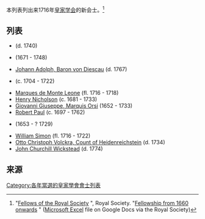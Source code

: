 本列表列出来1716年[[皇家学会|皇家学会]]的新会士。<ref>"[http://royalsociety.org/about-us/fellowship/fellows/ Fellows of the Royal Society] {{Wayback|url=http://royalsociety.org/about-us/fellowship/fellows/ |date=20101130205758 }}", Royal Society. "[https://docs.google.com/spreadsheet/ccc?key=0AmIblj8F2r_GdG9aaFZRMjNrYUZXVHkzeXRzdmhFTmc&usp=sharing Fellowship from 1660 onwards] {{Wayback|url=https://docs.google.com/spreadsheet/ccc?key=0AmIblj8F2r_GdG9aaFZRMjNrYUZXVHkzeXRzdmhFTmc&usp=sharing |date=20200819203128 }}" ([[Microsoft_Excel|Microsoft Excel]] file on Google Docs via the Royal Society)</ref>

==列表==
* {{tsl|en|Claudius Amyand (surgeon)||Claudius Amyand}} (d. 1740)
* {{tsl|en|Thomas Cartwright (politician)||Thomas Cartwright}} (1671 - 1748)
* [[Johann_Adolph,_Baron_von_Diescau|Johann Adolph, Baron von Diescau]] (d. 1767)
* {{tsl|en|Hodges baronets||Joseph Hodges}} (c. 1704 - 1722)
* [[Marques_de_Monte_Leone|Marques de Monte Leone]] (fl. 1716 - 1718)
* [[Henry_Nicholson_(physician)|Henry Nicholson]] (c. 1681 - 1733)
* [[Giovanni_Giuseppe,_Marquis_Orsi|Giovanni Giuseppe, Marquis Orsi]] (1652 - 1733)
* [[Robert_Paul_(FRS)|Robert Paul]] (c. 1697 - 1762)
* {{tsl|en|Antonio Maria Salvini||Antonio Maria Salvini}} (1653 - ? 1729)
* [[William_Simon_(FRS)|William Simon]] (fl. 1716 - 1722)
* [[Otto_Christoph_Volckra,_Count_of_Heidenreichstein|Otto Christoph Volckra, Count of Heidenreichstein]] (d. 1734)
* [[John_Churchill_Wickstead|John Churchill Wickstead]] (d. 1774)

==来源==
{{reflist}}

{{Fellows of the Royal Society}}
[[Category:各年當選的皇家學會會士列表|Category:各年當選的皇家學會會士列表]]
{{tsl|en|Category:1716 in science||Category:1716 in science}}
{{tsl|en|Category:1716 in England||Category:1716 in England}}
